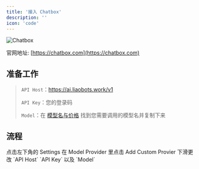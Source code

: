 ```yaml
---
title: '接入 Chatbox'
description: ''
icon: 'code'
---
```


![Chatbox](/images/API/chatbox/chatbox-icon.jpg)

官网地址: [https://chatbox.com](https://chatbox.com)

## 准备工作

> `API Host`：https://ai.liaobots.work/v1
>
>
> `API Key`：您的登录码
>
>
> `Model`：在 [模型名与价格](/introduction.mdx) 找到您需要调用的模型名并复制下来


## 流程
<Steps>
    <Step title="第一步">
        <Card title="点击设置" img="/images/API/chatbox/step-1.jpg">
          点击左下角的 Settings
        </Card>
    </Step>
    <Step title="第二步">
    <Card title="添加自定义模型提供商" img="/images/API/chatbox/step-2.jpg">
      在 Model Provider 里点击 Add Custom Provier
    </Card>
    </Step>
    <Step title="第三步">
    <Card title="更改关键设置" img="/images/API/chatbox/step-3.jpg">
      下滑更改 `API Host` `API Key` 以及 `Model`
    </Card>
    </Step>
</Steps>